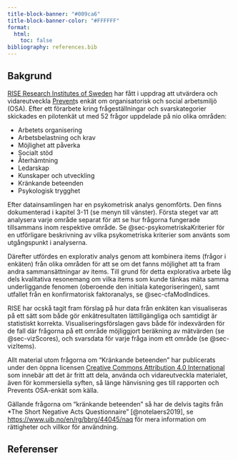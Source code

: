 ---
title-block-banner: "#009ca6"
title-block-banner-color: "#FFFFFF"
format:
  html:
    toc: false
bibliography: references.bib
---

## Bakgrund {.unnumbered}

[RISE Research Institutes of Sweden](https://ri.se) har fått i uppdrag att utvärdera och vidareutveckla [Prevent](https://prevent.se)s enkät om organisatorisk och social arbetsmiljö (OSA). Efter ett förarbete kring frågeställningar och svarskategorier skickades en pilotenkät ut med 52 frågor uppdelade på nio olika områden:

-   Arbetets organisering
-   Arbetsbelastning och krav
-   Möjlighet att påverka
-   Socialt stöd
-   Återhämtning
-   Ledarskap
-   Kunskaper och utveckling
-   Kränkande beteenden 
-   Psykologisk trygghet

Efter datainsamlingen har en psykometrisk analys genomförts. Den finns dokumenterad i kapitel 3-11 (se menyn till vänster). Första steget var att analysera varje område separat för att se hur frågorna fungerade tillsammans inom respektive område. Se @sec-psykometriskaKriterier för en utförligare beskrivning av vilka psykometriska kriterier som använts som utgångspunkt i analyserna.

Därefter utfördes en explorativ analys genom att kombinera items (frågor i enkäten) från olika områden för att se om det fanns möjlighet att ta fram andra sammansättningar av items. Till grund för detta explorativa arbete låg dels kvalitativa resonemang om vilka items som kunde tänkas mäta samma underliggande fenomen (oberoende den initiala kategoriseringen), samt utfallet från en konfirmatorisk faktoranalys, se @sec-cfaModIndices.

RISE har ocskå tagit fram förslag på hur data från enkäten kan visualiseras på ett sätt som både gör enkätresultaten lättillgängliga och samtidigt är statistiskt korrekta. Visualiseringsförslagen gavs både för indexvärden för de fall där frågorna på ett område möjliggjort beräkning av mätvärden (se @sec-vizScores), och svarsdata för varje fråga inom ett område (se @sec-vizItems).

Allt material utom frågorna om "Kränkande beteenden" har publicerats under den öppna licensen [Creative Commons Attribution 4.0 International](https://creativecommons.org/licenses/by/4.0/) som innebär att det är fritt att dela, använda och vidareutveckla materialet, även för kommersiella syften, så länge hänvisning ges till rapporten och Prevents OSA-enkät som källa.

Gällande frågorna om "kränkande beteenden" så har de delvis tagits från \*The Short Negative Acts Questionnaire" [@notelaers2019], se <https://www.uib.no/en/rg/bbrg/44045/naq> för mera information om rättigheter och villkor för användning.

## Referenser {.unnumbered}
